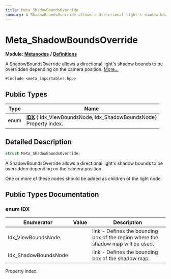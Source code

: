 ```yaml
---
title: Meta_ShadowBoundsOverride
summary: A ShadowBoundsOverride allows a directional light's shadow bounds to be overridden depending on the camera position. 
---
```


# Meta_ShadowBoundsOverride

**Module:** **[Metanodes](../../modules/metanodes/index.mdx)** **/** **[Definitions](../../modules/metanodes/definitions.mdx)**

A ShadowBoundsOverride allows a directional light's shadow bounds to be overridden depending on the camera position.  [More...](#detailed-description)

`#include <meta_importables.hpp>`

## Public Types

| Type           | Name           |
| -------------- | -------------- |
| enum| **[IDX](#enum-idx)** { Idx_ViewBoundsNode, Idx_ShadowBoundsNode}<br />Property index.  |

## Detailed Description

```cpp
struct Meta_ShadowBoundsOverride;
```

A ShadowBoundsOverride allows a directional light's shadow bounds to be overridden depending on the camera position. 

One or more of these nodes should be added as children of the light node. 

## Public Types Documentation

### enum IDX

| Enumerator | Value | Description |
| ---------- | ----- | ----------- |
| Idx_ViewBoundsNode | | link - Defines the bounding box of the region where the shadow map will be used.   |
| Idx_ShadowBoundsNode | | link - Defines the bounding box of the shadow map.   |

Property index. 
